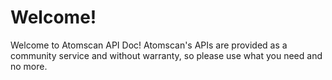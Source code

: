 # Welcome!

Welcome to Atomscan API Doc! Atomscan's APIs are provided as a community service and without warranty, so please use what you need and no more.
